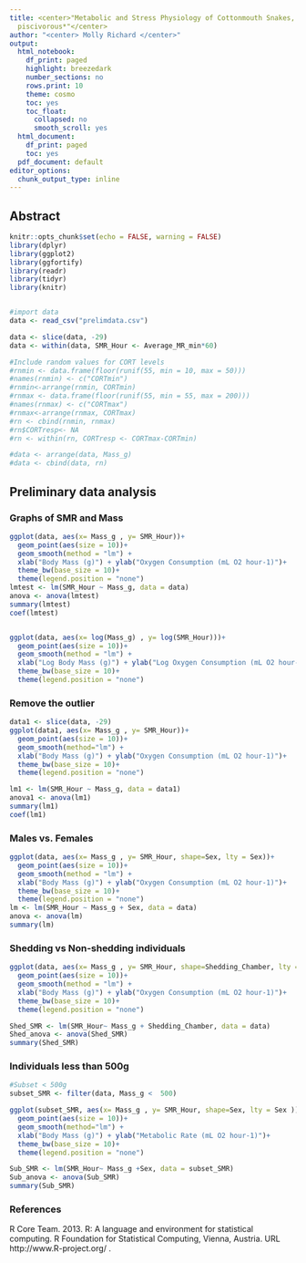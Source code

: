 ```yaml
---
title: <center>"Metabolic and Stress Physiology of Cottonmouth Snakes, *Agkistrodon
  piscivorous*"</center>
author: "<center> Molly Richard </center>"
output:
  html_notebook:
    df_print: paged
    highlight: breezedark
    number_sections: no
    rows.print: 10
    theme: cosmo
    toc: yes
    toc_float:
      collapsed: no
      smooth_scroll: yes
  html_document:
    df_print: paged
    toc: yes
  pdf_document: default
editor_options:
  chunk_output_type: inline
---
```


## Abstract


```r
knitr::opts_chunk$set(echo = FALSE, warning = FALSE)
library(dplyr)
library(ggplot2)
library(ggfortify)
library(readr)
library(tidyr)
library(knitr)


#import data
data <- read_csv("prelimdata.csv")
```

```r
data <- slice(data, -29)
data <- within(data, SMR_Hour <- Average_MR_min*60)

#Include random values for CORT levels 
#rnmin <- data.frame(floor(runif(55, min = 10, max = 50)))
#names(rnmin) <- c("CORTmin")
#rnmin<-arrange(rnmin, CORTmin)
#rnmax <- data.frame(floor(runif(55, min = 55, max = 200)))
#names(rnmax) <- c("CORTmax")
#rnmax<-arrange(rnmax, CORTmax)
#rn <- cbind(rnmin, rnmax)
#rn$CORTresp<- NA
#rn <- within(rn, CORTresp <- CORTmax-CORTmin)

#data <- arrange(data, Mass_g)
#data <- cbind(data, rn)
```

## Preliminary data analysis

### Graphs of SMR and Mass
```r
ggplot(data, aes(x= Mass_g , y= SMR_Hour))+
  geom_point(aes(size = 10))+
  geom_smooth(method = "lm") +
  xlab("Body Mass (g)") + ylab("Oxygen Consumption (mL O2 hour-1)")+
  theme_bw(base_size = 10)+
  theme(legend.position = "none")
lmtest <- lm(SMR_Hour ~ Mass_g, data = data)
anova <- anova(lmtest)
summary(lmtest)
coef(lmtest)


ggplot(data, aes(x= log(Mass_g) , y= log(SMR_Hour)))+
  geom_point(aes(size = 10))+
  geom_smooth(method = "lm") +
  xlab("Log Body Mass (g)") + ylab("Log Oxygen Consumption (mL O2 hour-1)")+
  theme_bw(base_size = 10)+
  theme(legend.position = "none")
```

### Remove the outlier 
```r
data1 <- slice(data, -29)
ggplot(data1, aes(x= Mass_g , y= SMR_Hour))+
  geom_point(aes(size = 10))+
  geom_smooth(method="lm") +
  xlab("Body Mass (g)") + ylab("Oxygen Consumption (mL O2 hour-1)")+
  theme_bw(base_size = 10)+
  theme(legend.position = "none")

lm1 <- lm(SMR_Hour ~ Mass_g, data = data1)
anova1 <- anova(lm1)
summary(lm1)
coef(lm1)
```
### Males vs. Females
```r

ggplot(data, aes(x= Mass_g , y= SMR_Hour, shape=Sex, lty = Sex))+
  geom_point(aes(size = 10))+
  geom_smooth(method = "lm") +
  xlab("Body Mass (g)") + ylab("Oxygen Consumption (mL O2 hour-1)")+
  theme_bw(base_size = 10)+
  theme(legend.position = "none")
lm <- lm(SMR_Hour ~ Mass_g + Sex, data = data)
anova <- anova(lm)
summary(lm)
```

### Shedding vs Non-shedding individuals
```r
ggplot(data, aes(x= Mass_g , y= SMR_Hour, shape=Shedding_Chamber, lty = Shedding_Chamber))+
  geom_point(aes(size = 10))+
  geom_smooth(method = "lm") +
  xlab("Body Mass (g)") + ylab("Oxygen Consumption (mL O2 hour-1)")+
  theme_bw(base_size = 10)+
  theme(legend.position = "none")

Shed_SMR <- lm(SMR_Hour~ Mass_g + Shedding_Chamber, data = data)
Shed_anova <- anova(Shed_SMR)
summary(Shed_SMR)
```

### Individuals less than 500g
```r
#Subset < 500g
subset_SMR <- filter(data, Mass_g <  500)

ggplot(subset_SMR, aes(x= Mass_g , y= SMR_Hour, shape=Sex, lty = Sex ))+
  geom_point(aes(size = 10))+
  geom_smooth(method="lm") +
  xlab("Body Mass (g)") + ylab("Metabolic Rate (mL O2 hour-1)")+
  theme_bw(base_size = 10)+
  theme(legend.position = "none")

Sub_SMR <- lm(SMR_Hour~ Mass_g +Sex, data = subset_SMR)
Sub_anova <- anova(Sub_SMR)
summary(Sub_SMR)
```

### References
R Core Team. 2013. R: A language and environment for statistical
  computing. R Foundation for Statistical Computing, Vienna, Austria.
  URL http://www.R-project.org/ .
  


